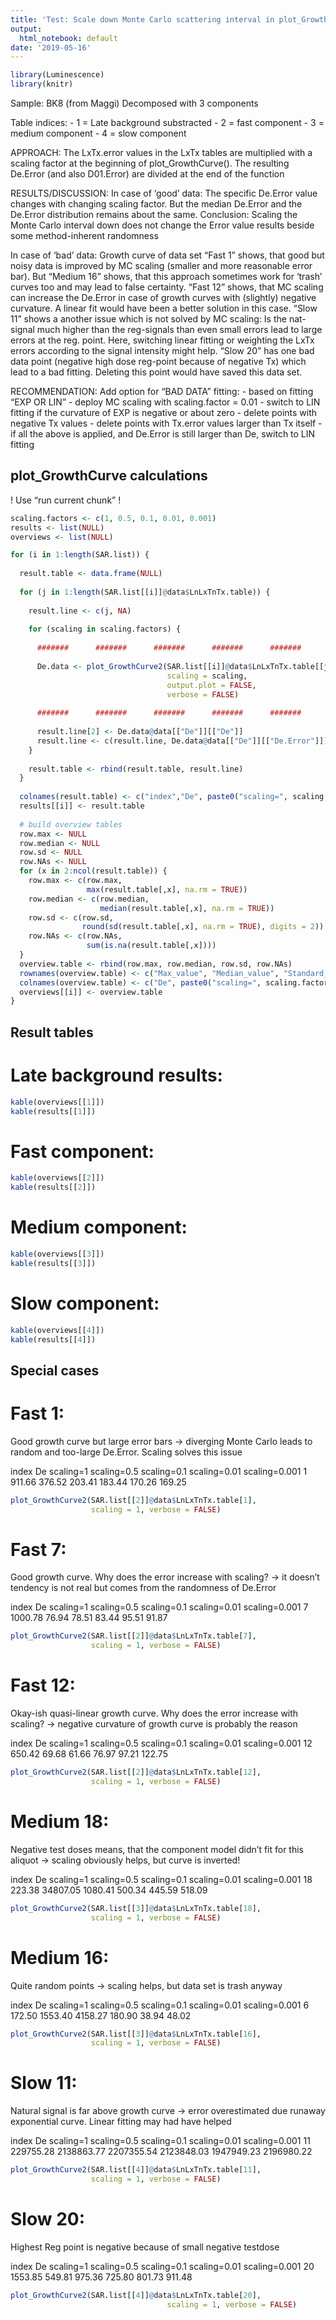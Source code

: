 ```yaml
---
title: 'Test: Scale down Monte Carlo scattering interval in plot_GrowthCurve'
output:
  html_notebook: default
date: '2019-05-16'
---
```


```r
library(Luminescence)
library(knitr)
```


Sample: BK8 (from Maggi)
Decomposed with 3 components

Table indices:
- 1 = Late background substracted
- 2 = fast component
- 3 = medium component
- 4 = slow component

APPROACH:
The LxTx.error values in the LxTx tables are multiplied with a scaling factor at the beginning of plot_GrowthCurve(). The resulting De.Error (and also D01.Error) are divided at the end of the function

RESULTS/DISCUSSION:
In case of 'good' data: The specific De.Error value changes with changing scaling factor. But the median De.Error and the De.Error distribution remains about the same. Conclusion: Scaling the Monte Carlo interval down does not change the Error value results beside some method-inherent randomness

In case of 'bad' data: Growth curve of data set "Fast 1" shows, that good but noisy data is improved by MC scaling (smaller and more reasonable error bar). But "Medium 16" shows, that this approach sometimes work for 'trash' curves too and may lead to false certainty. "Fast 12" shows, that MC scaling can increase the De.Error in case of growth curves with (slightly) negative curvature. A linear fit would have been a better solution in this case. "Slow 11" shows a another issue which is not solved by MC scaling: Is the nat-signal much higher than the reg-signals than even small errors lead to large errors at the reg. point. Here, switching linear fitting or weighting the LxTx errors according to the signal intensity might help. "Slow 20" has one bad data point (negative high dose reg-point because of negative Tx) which lead to a bad fitting. Deleting this point would have saved this data set.

RECOMMENDATION:
Add option for "BAD DATA" fitting:
- based on fitting "EXP OR LIN"
- deploy MC scaling with scaling.factor = 0.01
- switch to LIN fitting if the curvature of EXP is negative or about zero
- delete points with negative Tx values
- delete points with Tx.error values larger than Tx itself
- if all the above is applied, and De.Error is still larger than De, switch to LIN fitting



## plot_GrowthCurve calculations

! Use "run current chunk" !

```r

scaling.factors <- c(1, 0.5, 0.1, 0.01, 0.001)
results <- list(NULL)
overviews <- list(NULL)

for (i in 1:length(SAR.list)) {
  
  result.table <- data.frame(NULL)
 
  for (j in 1:length(SAR.list[[i]]@data$LnLxTnTx.table)) {
    
    result.line <- c(j, NA)
    
    for (scaling in scaling.factors) {
      
      #######      #######      #######      #######      #######      #######
      
      De.data <- plot_GrowthCurve2(SAR.list[[i]]@data$LnLxTnTx.table[[j]], 
                                   scaling = scaling,
                                   output.plot = FALSE,
                                   verbose = FALSE)  
      
      #######      #######      #######      #######      #######      #######
      
      result.line[2] <- De.data@data[["De"]][["De"]]
      result.line <- c(result.line, De.data@data[["De"]][["De.Error"]])
    }
    
    result.table <- rbind(result.table, result.line)
  }
  
  colnames(result.table) <- c("index","De", paste0("scaling=", scaling.factors))
  results[[i]] <- result.table
  
  # build overview tables
  row.max <- NULL
  row.median <- NULL
  row.sd <- NULL
  row.NAs <- NULL
  for (x in 2:ncol(result.table)) {
    row.max <- c(row.max, 
                 max(result.table[,x], na.rm = TRUE))
    row.median <- c(row.median, 
                    median(result.table[,x], na.rm = TRUE))
    row.sd <- c(row.sd, 
                round(sd(result.table[,x], na.rm = TRUE), digits = 2))
    row.NAs <- c(row.NAs, 
                 sum(is.na(result.table[,x])))
  }
  overview.table <- rbind(row.max, row.median, row.sd, row.NAs)
  rownames(overview.table) <- c("Max_value", "Median_value", "Standard_dev", "NAs")
  colnames(overview.table) <- c("De", paste0("scaling=", scaling.factors))
  overviews[[i]] <- overview.table
}

```

## Result tables

# Late background results:

```r
kable(overviews[[1]])
kable(results[[1]])
```

# Fast component:

```r
kable(overviews[[2]])
kable(results[[2]])
```

# Medium component:

```r
kable(overviews[[3]])
kable(results[[3]])
```

# Slow component:

```r
kable(overviews[[4]])
kable(results[[4]])
```



## Special cases

# Fast 1:
Good growth curve but large error bars
-> diverging Monte Carlo leads to random and too-large De.Error. Scaling solves this issue

index	De	scaling=1	scaling=0.5	scaling=0.1	scaling=0.01	scaling=0.001
1	911.66	376.52	203.41	183.44	170.26	169.25

```r
plot_GrowthCurve2(SAR.list[[2]]@data$LnLxTnTx.table[1],
                  scaling = 1, verbose = FALSE)  
```


# Fast 7:
Good growth curve. Why does the error increase with scaling?
-> it doesn't tendency is not real but comes from the randomness of De.Error 

index	De	scaling=1	scaling=0.5	scaling=0.1	scaling=0.01	scaling=0.001
7	1000.78	76.94	78.51	83.44	95.51	91.87

```r
plot_GrowthCurve2(SAR.list[[2]]@data$LnLxTnTx.table[7],
                  scaling = 1, verbose = FALSE)  
```


# Fast 12:
Okay-ish quasi-linear growth curve. Why does the error increase with scaling?
-> negative curvature of growth curve is probably the reason

index	De	scaling=1	scaling=0.5	scaling=0.1	scaling=0.01	scaling=0.001
12	650.42	69.68	61.66	76.97	97.21	122.75

```r
plot_GrowthCurve2(SAR.list[[2]]@data$LnLxTnTx.table[12],
                  scaling = 1, verbose = FALSE)  
```


# Medium 18:
Negative test doses means, that the component model didn't fit for this aliquot
-> scaling obviously helps, but curve is inverted!

index	De	scaling=1	scaling=0.5	scaling=0.1	scaling=0.01	scaling=0.001
18	223.38	34807.05	1080.41	500.34	445.59	518.09

```r
plot_GrowthCurve2(SAR.list[[3]]@data$LnLxTnTx.table[18],
                  scaling = 1, verbose = FALSE)
```


# Medium 16:
Quite random points
-> scaling helps, but data set is trash anyway

index	De	scaling=1	scaling=0.5	scaling=0.1	scaling=0.01	scaling=0.001
6	172.50	1553.40	4158.27	180.90	38.94	48.02

```r
plot_GrowthCurve2(SAR.list[[3]]@data$LnLxTnTx.table[16],
                  scaling = 1, verbose = FALSE)
```


# Slow 11:
Natural signal is far above growth curve 
-> error overestimated due runaway exponential curve. Linear fitting may had have helped

index	De	scaling=1	scaling=0.5	scaling=0.1	scaling=0.01	scaling=0.001
11	229755.28	2138863.77	2207355.54	2123848.03	1947949.23	2196980.22

```r
plot_GrowthCurve2(SAR.list[[4]]@data$LnLxTnTx.table[11],
                  scaling = 1, verbose = FALSE)
```


# Slow 20:
Highest Reg point is negative because of small negative testdose

index	De	scaling=1	scaling=0.5	scaling=0.1	scaling=0.01	scaling=0.001
20	1553.85	549.81	975.36	725.80	801.73	911.48

```r
plot_GrowthCurve2(SAR.list[[4]]@data$LnLxTnTx.table[20], 
                                   scaling = 1, verbose = FALSE)  
```


